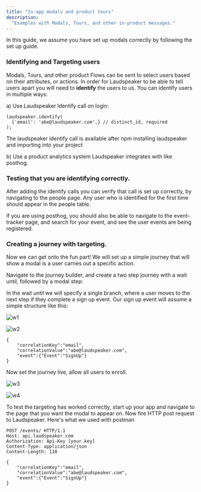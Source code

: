 ```yaml
---
title: "In-app modals and product tours"
description:
  "Examples with Modals, Tours, and other in-product messages."
---
```

In this guide, we assume you have set up modals correctly by following the set up guide.

### Identifying and Targeting users 

Modals, Tours, and other product Flows can be sent to select users based on their attributes, or actions. In order for Laudspeaker to be able to tell users apart you will need to **identify** the users to us. You can identify users in multiple ways:

a) Use Laudspeaker Identify call on login:

```
laudspeaker.identify(
  {'email': 'abe@laudspeaker.com',} // distinct_id, required
);
```

The laudspeaker identify call is available after npm installing laudspeaker and importing into your project

b) Use a product analytics system Laudspeaker integrates with like posthog.

### Testing that you are identifying correctly.

After adding the identify calls you can verify that call is set up correctly, by navigating to the people page. Any user who is identified for the first time should appear in the people table. 

If you are using posthog, you should also be able to navigate to the event-tracker page, and search for your event, and see the user events are being registered.

### Creating a journey with targeting.

Now we can get onto the fun part! We will set up a simple journey that will show a modal is a user carries out a specific action.

Navigate to the journey builder, and create a two step journey with a wait until, followed by a modal step:

In the wait until we will specify a single branch, where a user moves to the next step if they complete a sign up event. Our sign up event will assume a simple structure like this:

![w1](/images/guides/getting-started/w1.png)

![w2](/images/guides/getting-started/w2.png)

```
{
    "correlationKey":"email",
    "correlationValue":"abe@laudspeaker.com",
    "event":{"Event":"SignUp"}
}
```

Now set the journey live, allow all users to enroll.

![w3](/images/guides/getting-started/w3.png)

![w4](/images/guides/getting-started/w4.png)

To test the targeting has worked correctly, start up your app and navigate to the page that you want the modal to appear on. Now fire HTTP post request to Laudspeaker. Here's what we used with postman

```
POST /events/ HTTP/1.1
Host: api.laudspeaker.com
Authorization: Api-Key [your key]
Content-Type: application/json
Content-Length: 110

{
    "correlationKey":"email",
    "correlationValue":"abe@laudspeaker.com",
    "event":{"Event":"SignUp"}
}
```